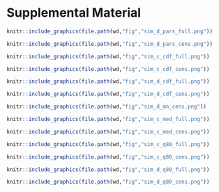 \newpage

# Supplemental Material {-}

<!-- https://stackoverflow.com/questions/50223141/rmarkdown-bookdown-separate-figure-numbering-for-supplemental-section -->
\beginsupplement

```r
knitr::include_graphics(file.path(wd,"fig","sim_d_pars_full.png"))
```

```r
knitr::include_graphics(file.path(wd,"fig","sim_d_pars_cens.png"))
```

```r
knitr::include_graphics(file.path(wd,"fig","sim_c_cdf_full.png"))
```

```r
knitr::include_graphics(file.path(wd,"fig","sim_c_cdf_cens.png"))
```

```r
knitr::include_graphics(file.path(wd,"fig","sim_d_cdf_full.png"))
```

```r
knitr::include_graphics(file.path(wd,"fig","sim_d_cdf_cens.png"))
```


```r
knitr::include_graphics(file.path(wd,"fig","sim_d_mn_cens.png"))
```


```r
knitr::include_graphics(file.path(wd,"fig","sim_c_med_full.png"))
```

```r
knitr::include_graphics(file.path(wd,"fig","sim_c_med_cens.png"))
```

```r
knitr::include_graphics(file.path(wd,"fig","sim_c_q80_full.png"))
```

```r
knitr::include_graphics(file.path(wd,"fig","sim_c_q80_cens.png"))
```

```r
knitr::include_graphics(file.path(wd,"fig","sim_d_q80_full.png"))
```

```r
knitr::include_graphics(file.path(wd,"fig","sim_d_q80_cens.png"))
```

